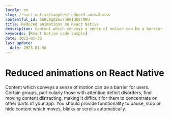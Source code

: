```yaml
---
locale: en
slug: /react-native/samples/reduced-animations
contentful_id: 5GBv0gAZ6o7n09IUUdrMWU
title: Reduced animations on React Native
description: Content which conveys a sense of motion can be a barrier for users.
keywords: [React Native code sample]
date: 2023-01-30
last_update:
  date: 2023-01-30
---
```


# Reduced animations on React Native

Content which conveys a sense of motion can be a barrier for users. Certain groups, particularly those with attention deficit disorders, find moving content distracting, making it difficult for them to concentrate on other parts of your app. You should provide functionality to pause, stop or hide content which moves, blinks or scrolls automatically.

<CodeSample id="screen-animations" locale="en" platform="react native"/>
